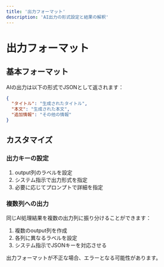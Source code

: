 ```yaml
---
title: '出力フォーマット'
description: 'AI出力の形式設定と結果の解釈'
---
```


# 出力フォーマット

## 基本フォーマット

AIの出力は以下の形式でJSONとして返されます：

```json
{
  "タイトル": "生成されたタイトル",
  "本文": "生成された本文",
  "追加情報": "その他の情報"
}
```

## カスタマイズ

### 出力キーの設定
1. output列のラベルを設定
2. システム指示で出力形式を指定
3. 必要に応じてプロンプトで詳細を指定

### 複数列への出力
同じAI処理結果を複数の出力列に振り分けることができます：

1. 複数のoutput列を作成
2. 各列に異なるラベルを設定
3. システム指示でJSONキーを対応させる

<Warning>
出力フォーマットが不正な場合、エラーとなる可能性があります。
</Warning> 